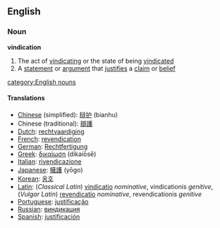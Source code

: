 ==English==
===Noun===
'''vindication'''
#The act of [[vindicating]] or the state of being [[vindicated]]
#A [[statement]] or [[argument]] that [[justifies]] a [[claim]] or [[belief]]
[[category:English nouns]]

====Translations====
*[[Chinese]] (simplified): [[辩护]] (bianhu)
*Chinese (traditional): [[辯護]]
*[[Dutch]]: [[rechtvaardiging]]
*[[French]]: [[revendication]]
*[[German]]: [[Rechtfertigung]]
*[[Greek]]: [[δικαίωση]] (dikaí&#333;s&#275;)
*[[Italian]]: [[rivendicazione]]
*[[Japanese]]: [[擁護]] (y&#333;go)
*[[Korean]]: [[옹호]]
*[[Latin]]: (''Classical Latin'') [[vindicatio]] ''nominative'', vindicationis ''genitive'', (''Vulgar Latin'') [[revendicatio]] ''nominative'', revendicationis ''genitive''
*[[Portuguese]]: [[justificação]]
*[[Russian]]: [[виндикация]]
*[[Spanish]]: [[justificación]]